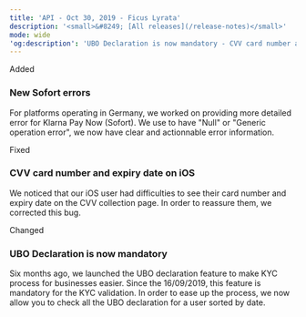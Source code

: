 ```yaml
---
title: 'API - Oct 30, 2019 - Ficus Lyrata'  
description: '<small>&#8249; [All releases](/release-notes)</small>'  
mode: wide  
'og:description': 'UBO Declaration is now mandatory - CVV card number and expiry date on iOS - New Sofort errors'  
---
```

  
  <div class="pill pill-green">Added</div> 
  
### New Sofort errors  

For platforms operating in Germany, we worked on providing more detailed error for Klarna Pay Now (Sofort). We use to have "Null" or "Generic operation error", we now have clear and actionnable error information.  
  <div class="pill pill-orange">Fixed</div> 
  
### CVV card number and expiry date on iOS  

We noticed that our iOS user had difficulties to see their card number and expiry date on the CVV collection page. In order to reassure them, we corrected this bug.  
  <div class="pill pill-blue">Changed</div> 
  
### UBO Declaration is now mandatory  

Six months ago, we launched the UBO declaration feature to make KYC process for businesses easier. Since the 16/09/2019, this feature is mandatory for the KYC validation. In order to ease up the process, we now allow you to check all the UBO declaration for a user sorted by date.
